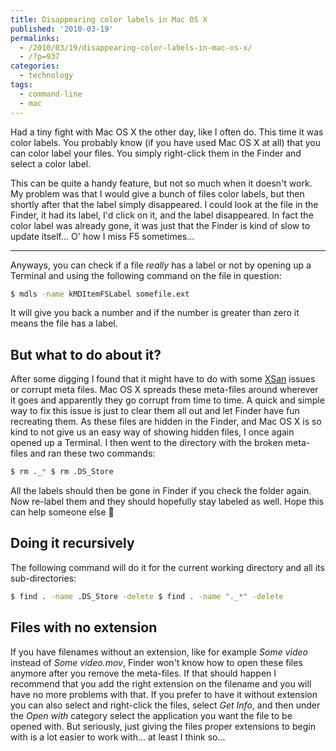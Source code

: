 ---
title: Disappearing color labels in Mac OS X
published: '2010-03-19'
permalinks:
  - /2010/03/19/disappearing-color-labels-in-mac-os-x/
  - /?p=937
categories:
  - technology
tags:
  - command-line
  - mac
---

Had a tiny fight with Mac OS X the other day, like I often do. This time it was color labels. You probably know (if you have used Mac OS X at all) that you can color label your files. You simply right-click them in the Finder and select a color label.

This can be quite a handy feature, but not so much when it doesn't work. My problem was that I would give a bunch of files color labels, but then shortly after that the label simply disappeared. I could look at the file in the Finder, it had its label, I'd click on it, and the label disappeared. In fact the color label was already gone, it was just that the Finder is kind of slow to update itself... O' how I miss F5 sometimes...

<hr className="fix" />

Anyways, you can check if a file <em>really</em> has a label or not by opening up a Terminal and using the following command on the file in question:

```bash
$ mdls -name kMDItemFSLabel somefile.ext
```

It will give you back a number and if the number is greater than zero it means the file has a label.

## But what to do about it?

After some digging I found that it might have to do with some <a href="http://en.wikipedia.org/wiki/Xsan">XSan</a> issues or corrupt meta files. Mac OS X spreads these meta-files around wherever it goes and apparently they go corrupt from time to time. A quick and simple way to fix this issue is just to clear them all out and let Finder have fun recreating them. As these files are hidden in the Finder, and Mac OS X is so kind to not give us an easy way of showing hidden files, I once again opened up a Terminal. I then went to the directory with the broken meta-files and ran these two commands:

```bash
$ rm ._* $ rm .DS_Store
```

All the labels should then be gone in Finder if you check the folder again. Now re-label them and they should hopefully stay labeled as well. Hope this can help someone else 🙂

## Doing it recursively

The following command will do it for the current working directory and all its sub-directories:

```bash
$ find . -name .DS_Store -delete $ find . -name "._*" -delete
```

## Files with no extension

If you have filenames without an extension, like for example <var>Some video</var> instead of <var>Some video.mov</var>, Finder won't know how to open these files anymore after you remove the meta-files. If that should happen I recommend that you add the right extension on the filename and you will have no more problems with that. If you prefer to have it without extension you can also select and right-click the files, select <var>Get Info</var>, and then under the <var>Open with</var> category select the application you want the file to be opened with. But seriously, just giving the files proper extensions to begin with is a lot easier to work with... at least I think so...
